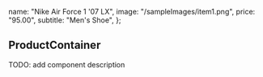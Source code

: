

<Meta title="Components/ProductContainer" />

  name: "Nike Air Force 1 '07 LX",
  image: "/sampleImages/item1.png",
  price: "95.00",
  subtitle: "Men's Shoe",
};


## ProductContainer

TODO: add component description

<Canvas>
  <Story name="Default">
    <ProductContainer>
      <Card size="medium" {...cardArgs} />
      <Card size="medium" {...cardArgs} />
      <Card size="medium" {...cardArgs} />
      <Card size="medium" {...cardArgs} />
    </ProductContainer>
  </Story>
</Canvas>
